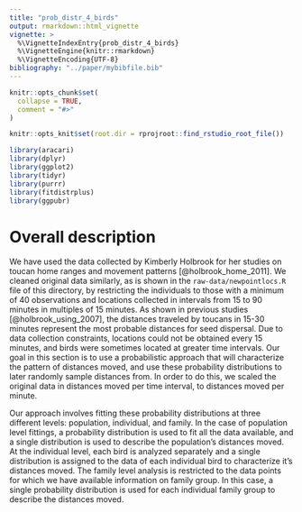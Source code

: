 ```yaml
---
title: "prob_distr_4_birds"
output: rmarkdown::html_vignette
vignette: >
  %\VignetteIndexEntry{prob_distr_4_birds}
  %\VignetteEngine{knitr::rmarkdown}
  %\VignetteEncoding{UTF-8}
bibliography: "../paper/mybibfile.bib"
---
```


```r
knitr::opts_chunk$set(
  collapse = TRUE,
  comment = "#>"
)

knitr::opts_knit$set(root.dir = rprojroot::find_rstudio_root_file())
```

```r
library(aracari)
library(dplyr)
library(ggplot2)
library(tidyr)
library(purrr)
library(fitdistrplus)
library(ggpubr)
```

# Overall description 

We have used the data collected by Kimberly Holbrook for her studies on toucan home ranges and movement patterns [@holbrook_home_2011]. We cleaned original data similarly, as is shown in the `raw-data/newpointlocs.R` file of this directory, by restricting the individuals to those with a minimum of 40 observations and locations collected in intervals from 15 to 90 minutes in multiples of 15 minutes. As shown in previous studies [@holbrook_using_2007], the distances traveled by toucans in 15-30 minutes represent the most probable distances for seed dispersal. Due to data collection constraints, locations could not be obtained every 15 minutes, and birds were sometimes located at greater time intervals. Our goal in this section is to use a probabilistic approach that will characterize the pattern of distances moved, and use these probability distributions to later randomly sample distances from. In order to do this, we scaled the original data in distances moved per time interval, to distances moved per minute. 

Our approach involves fitting these probability distributions at three different levels: population, individual, and family. In the case of population level fittings, a probability distribution is used to fit all the data available, and a single distribution is used to describe the population's distances moved. At the individual level, each bird is analyzed separately and a single distribution is assigned to the data of each individual bird to characterize it's distances moved. The family level analysis is restricted to the data points for which we have available information on family group. In this case, a single probability distribution is used for each individual family group to describe the distances moved.
